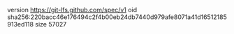 version https://git-lfs.github.com/spec/v1
oid sha256:220bacc46e176494c2f4b00eb24db7440d979afe8071a41d16512185913ed118
size 57027
